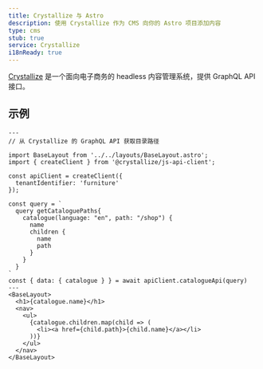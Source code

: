 ```yaml
---
title: Crystallize 与 Astro
description: 使用 Crystallize 作为 CMS 向你的 Astro 项目添加内容
type: cms
stub: true
service: Crystallize
i18nReady: true
---
```

[Crystallize](https://crystallize.com/) 是一个面向电子商务的 headless 内容管理系统，提供 GraphQL API 接口。
## 示例

```astro title="src/pages/index.astro"
---
// 从 Crystallize 的 GraphQL API 获取目录路径

import BaseLayout from '../../layouts/BaseLayout.astro';
import { createClient } from '@crystallize/js-api-client';

const apiClient = createClient({
  tenantIdentifier: 'furniture'
});

const query = `
  query getCataloguePaths{
    catalogue(language: "en", path: "/shop") {
      name
      children {
        name
        path
      }
    }
  }
`
const { data: { catalogue } } = await apiClient.catalogueApi(query)
---
<BaseLayout>
  <h1>{catalogue.name}</h1>
  <nav>
    <ul>
      {catalogue.children.map(child => (
        <li><a href={child.path}>{child.name}</a></li>
      ))}
    </ul>
  </nav>
</BaseLayout>
```